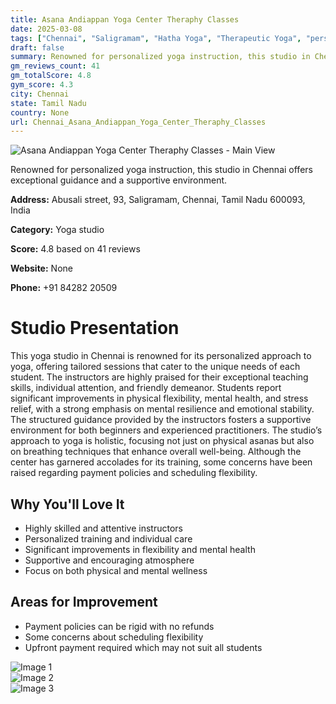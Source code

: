 ```yaml
---
title: Asana Andiappan Yoga Center Theraphy Classes
date: 2025-03-08
tags: ["Chennai", "Saligramam", "Hatha Yoga", "Therapeutic Yoga", "personalized instruction", "supportive atmosphere", "Chennai"]  
draft: false
summary: Renowned for personalized yoga instruction, this studio in Chennai offers exceptional guidance and a supportive environment.
gm_reviews_count: 41
gm_totalScore: 4.8
gym_score: 4.3
city: Chennai
state: Tamil Nadu
country: None
url: Chennai_Asana_Andiappan_Yoga_Center_Theraphy_Classes
---
```


<div className="aspect-[16/9] relative my-8">
  <img 
    src="https://lh3.googleusercontent.com/gps-cs-s/AB5caB8RgZPDkLNmBW8rb50YS8WV9g5WwsRs-dcZMbVBalKb697g4UvfkRVCEZkc4ghAZoLqcIKw5XGmis15HVK6E67Yh3mQRdlCpJOpzpbR3Hbhgz7CVjYyoh0hPVn4r7Rvsh7YuM9Wbg=w1920-h1080-k-no"
    alt="Asana Andiappan Yoga Center Theraphy Classes - Main View"
    className="object-cover absolute inset-0 w-full h-full rounded-lg"
  />
</div>

Renowned for personalized yoga instruction, this studio in Chennai offers exceptional guidance and a supportive environment.

**Address:** Abusali street, 93, Saligramam, Chennai, Tamil Nadu 600093, India

**Category:** Yoga studio

**Score:** 4.8 based on 41 reviews

**Website:** None

**Phone:** +91 84282 20509

# Studio Presentation

This yoga studio in Chennai is renowned for its personalized approach to yoga, offering tailored sessions that cater to the unique needs of each student. The instructors are highly praised for their exceptional teaching skills, individual attention, and friendly demeanor. Students report significant improvements in physical flexibility, mental health, and stress relief, with a strong emphasis on mental resilience and emotional stability. The structured guidance provided by the instructors fosters a supportive environment for both beginners and experienced practitioners. The studio’s approach to yoga is holistic, focusing not just on physical asanas but also on breathing techniques that enhance overall well-being. Although the center has garnered accolades for its training, some concerns have been raised regarding payment policies and scheduling flexibility.

## Why You'll Love It

- Highly skilled and attentive instructors
- Personalized training and individual care
- Significant improvements in flexibility and mental health
- Supportive and encouraging atmosphere
- Focus on both physical and mental wellness

## Areas for Improvement

- Payment policies can be rigid with no refunds
- Some concerns about scheduling flexibility
- Upfront payment required which may not suit all students

<div className="grid grid-cols-1 xl:grid-cols-2 gap-4 my-8">
<div className="aspect-[4/3] relative"><img src="https://lh3.googleusercontent.com/gps-cs-s/AB5caB93dbIizsh-zLlER7PVIemE-FQoYYPyAye-BaTHVWrcEd82aFJmucBVucy8vxLcKCLGNeZhvIL38b1E3TY_Ki42RAiHq4BCUYBlRxgVFPsOlWwTJe8wetus8uheSDSvsly6Mp8=w1920-h1080-k-no" alt="Image 1" className="object-cover absolute inset-0 w-full h-full rounded-lg" /></div>
<div className="aspect-[4/3] relative"><img src="https://lh3.googleusercontent.com/gps-cs-s/AB5caB_QPJXQLpihq8TORZ0rB4aLCnH82gyFbw2_mk686S8glEGB01D3pdcumDFrLG_n_zSoYSHjMPPfyt3VKmJ7EDmD4WAmD4xe9NgwAmjPMs5u5Sk4RPPuNzzLL9g_6mn_-87cJ_LP=w1920-h1080-k-no" alt="Image 2" className="object-cover absolute inset-0 w-full h-full rounded-lg" /></div>
<div className="aspect-[4/3] relative"><img src="https://streetviewpixels-pa.googleapis.com/v1/thumbnail?panoid=sioow2slVW2U10E6shVsTw&cb_client=maps_sv.tactile.gps&w=203&h=100&yaw=301.996&pitch=0&thumbfov=100" alt="Image 3" className="object-cover absolute inset-0 w-full h-full rounded-lg" /></div>
</div>
